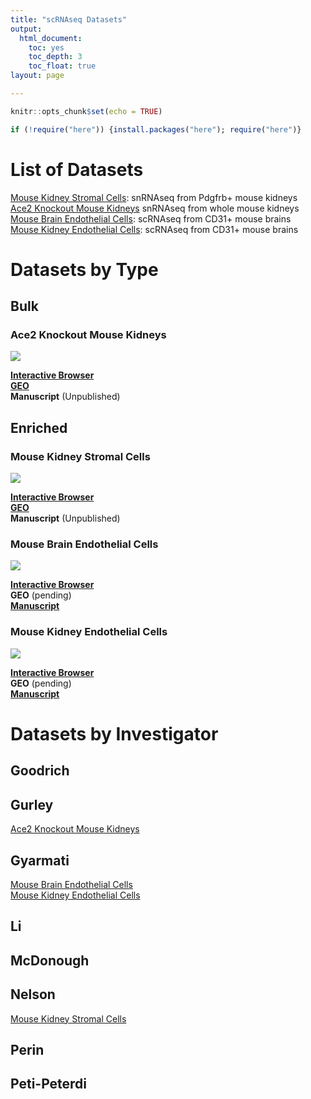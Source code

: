 ---
title: "scRNAseq Datasets"
output:
  html_document: 
    toc: yes
    toc_depth: 3
    toc_float: true
layout: page

---

```{r setup, include=FALSE}
knitr::opts_chunk$set(echo = TRUE)
```


```{r load new packages, echo=FALSE, warning=FALSE, error=FALSE, message=FALSE}

if (!require("here")) {install.packages("here"); require("here")}
```



# List of Datasets

[Mouse Kidney Stromal Cells](#KidneyStromalCells): snRNAseq from Pdgfrb+ mouse kidneys <br>
[Ace2 Knockout Mouse Kidneys](#Ace2KnockoutKidneys) snRNAseq from whole mouse kidneys <br>
[Mouse Brain Endothelial Cells](#MouseBrainECs): scRNAseq from CD31+ mouse brains<br>
[Mouse Kidney Endothelial Cells](#MouseKidneyECs): scRNAseq from CD31+ mouse brains <br>

# Datasets by Type

## Bulk

<a id="Ace2KnockoutKidneys"></a>

### Ace2 Knockout Mouse Kidneys

![](`r here::here("Images", "Gurley_Kidney.png")`)

[**Interactive Browser**](https://nelsonlab.shinyapps.io/PTACE2KO_Kidney/) <br>
[**GEO**](https://www.ncbi.nlm.nih.gov/geo/query/acc.cgi?acc=GSE253448) <br>
**Manuscript** (Unpublished) <br>

<a id="PFASOrganoid"></a>

## Enriched

<a id="KidneyStromalCells"></a>

### Mouse Kidney Stromal Cells


![](`r here::here("Images", "Nelson_Stroma.png")`)

[**Interactive Browser**](https://nelsonlab.shinyapps.io/Pdgfrb_INTACT/) <br>
[**GEO**](https://www.ncbi.nlm.nih.gov/geo/query/acc.cgi?acc=GSE280628) <br>
**Manuscript** (Unpublished) <br>

<a id="MouseBrainECs"></a>

### Mouse Brain Endothelial Cells

![](`r here::here("Images", "Gyarmati_Brain_ECs.png")`)

[**Interactive Browser**](https://usckrc.shinyapps.io/Mouse_Brain_ECs/) <br>
**GEO** (pending) <br>
[**Manuscript**](https://www.biorxiv.org/content/10.1101/2024.09.30.615824v1) <br>

<a id="MouseKidneyECs"></a>

### Mouse Kidney Endothelial Cells

![](`r here::here("Images", "Gyarmati_Kidney_ECs.png")`)

[**Interactive Browser**](https://usckrc.shinyapps.io/Mouse_Kidney_ECs/) <br>
**GEO** (pending) <br>
[**Manuscript**](https://www.biorxiv.org/content/10.1101/2024.09.30.615824v1) <br>


# Datasets by Investigator

## Goodrich

## Gurley

[Ace2 Knockout Mouse Kidneys](#Ace2KnockoutKidneys)

## Gyarmati

[Mouse Brain Endothelial Cells](#MouseBrainECs) <br>
[Mouse Kidney Endothelial Cells](#MouseKidneyECs) <br>

## Li

## McDonough

## Nelson

[Mouse Kidney Stromal Cells](#KidneyStromalCells)

## Perin

## Peti-Peterdi












